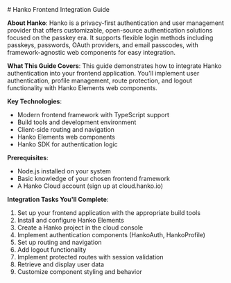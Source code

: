 <div class="hidden">
# Hanko Frontend Integration Guide

**About Hanko**: Hanko is a privacy-first authentication and user management provider that offers customizable, open-source authentication solutions focused on the passkey era. It supports flexible login methods including passkeys, passwords, OAuth providers, and email passcodes, with framework-agnostic web components for easy integration.

**What This Guide Covers**: This guide demonstrates how to integrate Hanko authentication into your frontend application. You'll implement user authentication, profile management, route protection, and logout functionality with Hanko Elements web components.

**Key Technologies**:
- Modern frontend framework with TypeScript support
- Build tools and development environment
- Client-side routing and navigation
- Hanko Elements web components
- Hanko SDK for authentication logic

**Prerequisites**:
- Node.js installed on your system
- Basic knowledge of your chosen frontend framework
- A Hanko Cloud account (sign up at cloud.hanko.io)

**Integration Tasks You'll Complete**:
1. Set up your frontend application with the appropriate build tools
2. Install and configure Hanko Elements
3. Create a Hanko project in the cloud console
4. Implement authentication components (HankoAuth, HankoProfile)
5. Set up routing and navigation
6. Add logout functionality
7. Implement protected routes with session validation
8. Retrieve and display user data
9. Customize component styling and behavior
</div>